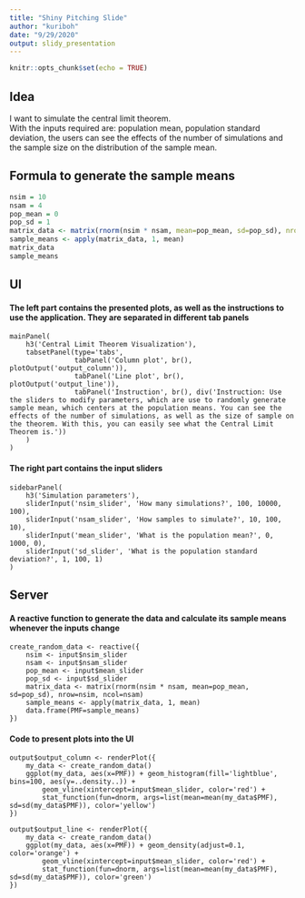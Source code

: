 ```yaml
---
title: "Shiny Pitching Slide"
author: "kuriboh"
date: "9/29/2020"
output: slidy_presentation
---
```


```r
knitr::opts_chunk$set(echo = TRUE)
```

## Idea  
I want to simulate the central limit theorem.  
With the inputs required are: population mean, population standard deviation, the users can see the effects of the number of simulations and the sample size on the distribution of the sample mean.  

## Formula to generate the sample means  
```r
nsim = 10
nsam = 4
pop_mean = 0
pop_sd = 1
matrix_data <- matrix(rnorm(nsim * nsam, mean=pop_mean, sd=pop_sd), nrow=nsim, ncol=nsam)
sample_means <- apply(matrix_data, 1, mean)
matrix_data
sample_means
```
  
## UI  
#### The left part contains the presented plots, as well as the instructions to use the application. They are separated in different tab panels    
```
mainPanel(
    h3('Central Limit Theorem Visualization'),
    tabsetPanel(type='tabs',
                tabPanel('Column plot', br(), plotOutput('output_column')),
                tabPanel('Line plot', br(), plotOutput('output_line')),
                tabPanel('Instruction', br(), div('Instruction: Use the sliders to modify parameters, which are use to randomly generate sample mean, which centers at the population means. You can see the effects of the number of simulations, as well as the size of sample on the theorem. With this, you can easily see what the Central Limit Theorem is.'))
    )
)
```
  
#### The right part contains the input sliders  
```
sidebarPanel(
    h3('Simulation parameters'),
    sliderInput('nsim_slider', 'How many simulations?', 100, 10000, 100),
    sliderInput('nsam_slider', 'How samples to simulate?', 10, 100, 10),
    sliderInput('mean_slider', 'What is the population mean?', 0, 1000, 0),
    sliderInput('sd_slider', 'What is the population standard deviation?', 1, 100, 1)
)
```
  
## Server  
#### A reactive function to generate the data and calculate its sample means whenever the inputs change  
```
create_random_data <- reactive({
    nsim <- input$nsim_slider
    nsam <- input$nsam_slider
    pop_mean <- input$mean_slider
    pop_sd <- input$sd_slider
    matrix_data <- matrix(rnorm(nsim * nsam, mean=pop_mean, sd=pop_sd), nrow=nsim, ncol=nsam)
    sample_means <- apply(matrix_data, 1, mean)
    data.frame(PMF=sample_means)
})
```
  
#### Code to present plots into the UI  
```
output$output_column <- renderPlot({
    my_data <- create_random_data()
    ggplot(my_data, aes(x=PMF)) + geom_histogram(fill='lightblue', bins=100, aes(y=..density..)) +
        geom_vline(xintercept=input$mean_slider, color='red') +
        stat_function(fun=dnorm, args=list(mean=mean(my_data$PMF), sd=sd(my_data$PMF)), color='yellow')
})

output$output_line <- renderPlot({
    my_data <- create_random_data()
    ggplot(my_data, aes(x=PMF)) + geom_density(adjust=0.1, color='orange') +
        geom_vline(xintercept=input$mean_slider, color='red') +
        stat_function(fun=dnorm, args=list(mean=mean(my_data$PMF), sd=sd(my_data$PMF)), color='green')
})
```
  
#### 
